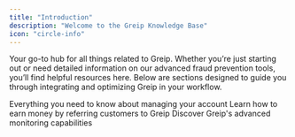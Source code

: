 ```yaml
---
title: "Introduction"
description: "Welcome to the Greip Knowledge Base"
icon: "circle-info"
---
```


Your go-to hub for all things related to Greip. Whether you’re just starting out or need detailed information on our advanced fraud prevention tools, you’ll find helpful resources here. Below are sections designed to guide you through integrating and optimizing Greip in your workflow.

<CardGroup cols={2}>
  <Card
    title="Account Management"
    icon="user-gear"
    href="/knowledge-base/account-management/webhooks"
  >
    Everything you need to know about managing your account
  </Card>
  <Card
    title="Affiliate Program"
    icon="hand-holding-dollar"
    href="/knowledge-base/affiliates-program/becoming-affiliate-partner"
  >
    Learn how to earn money by referring customers to Greip
  </Card>
  <Card
    title="Monitoring Capabilities"
    icon="chart-pie-simple"
    href="/knowledge-base/monitoring-capabilities/subscription-usage-tracking"
  >
    Discover Greip's advanced monitoring capabilities
  </Card>
</CardGroup>
